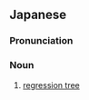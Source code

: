 ==Japanese==
{{ja-kanjitab|さい|き|き|k3=ぎ}}

===Pronunciation===
{{ja-pron|さいきぎ}}

===Noun===
{{ja-noun|さいきぎ}}

# {{lb|ja|computing|sort=さいきぎ}} [[regression tree]]